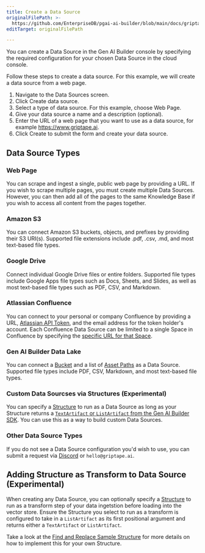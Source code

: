 ```yaml
---
title: Create a Data Source
originalFilePath: >-
  https://github.com/EnterpriseDB/pgai-ai-builder/blob/main/docs/griptape-cloud/data-sources/create-data-source.md
editTarget: originalFilePath

---
```


You can create a Data Source in the Gen AI Builder console by specifying the required configuration for your chosen Data Source in the cloud console.

Follow these steps to create a data source. For this example, we will create a data source from a web page.

1.  Navigate to the Data Sources screen.
2.  Click Create data source.
3.  Select a type of data source. For this example, choose Web Page.
4.  Give your data source a name and a description (optional).
5.  Enter the URL of a web page that you want to use as a data source, for example <https://www.griptape.ai>.
6.  Click Create to submit the form and create your data source.

## Data Source Types

### Web Page

You can scrape and ingest a single, public web page by providing a URL. If you wish to scrape multiple pages, you must create multiple Data Sources. However, you can then add all of the pages to the same Knowledge Base if you wish to access all content from the pages together.

### Amazon S3

You can connect Amazon S3 buckets, objects, and prefixes by providing their S3 URI(s). Supported file extensions include .pdf, .csv, .md, and most text-based file types.

### Google Drive

Connect individual Google Drive files or entire folders. Supported file types include Google Apps file types such as Docs, Sheets, and Slides, as well as most text-based file types such as PDF, CSV, and Markdown.

### Atlassian Confluence

You can connect to your personal or company Confluence by providing a URL, [Atlassian API Token](https://id.atlassian.com/manage-profile/security/api-tokens), and the email address for the token holder's account. Each Confluence Data Source can be limited to a single Space in Confluence by specifying the [specific URL for that Space](https://support.atlassian.com/confluence-cloud/docs/use-spaces-to-organize-your-work/).

### Gen AI Builder Data Lake

You can connect a [Bucket](../data-lakes#buckets) and a list of [Asset Paths](../data-lakes#asset-paths) as a Data Source. Supported file types include PDF, CSV, Markdown, and most text-based file types.

### Custom Data Sourcses via Structures (Experimental)

You can specify a [Structure](/edb-postgres-ai/1.3/ai-factory/gen-ai/reference/structures/create-structure) to run as a Data Source as long as your Structure returns a [`TextArtifact` or `ListArtifact` from the Gen AI Builder SDK](/edb-postgres-ai/1.3/ai-factory/gen-ai/reference/sdk/data/artifacts). You can use this as a way to build custom Data Sources.

### Other Data Source Types

If you do not see a Data Source configuration you'd wish to use, you can submit a request via [Discord](https://discord.gg/gnWRz88eym) or `hello@griptape.ai`.

## Adding Structure as Transform to Data Source (Experimental)

When creating any Data Source, you can optionally specify a [Structure](../structures/create-structure.mdx) to run as a transform step of your data ingetstion before loading into the vector store. Ensure the Structure you select to run as a transform is configured to take in a `ListArtifact` as its first positional argument and returns either a `TextArtifact` or `ListArtifact`.

Take a look at the [Find and Replace Sample Structure](https://github.com/griptape-ai/griptape-sample-structures/tree/main/griptape-find-replace-transform) for more details on how to implement this for your own Structure.
